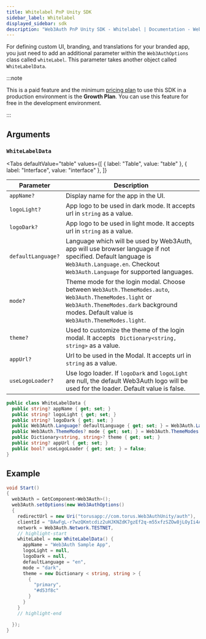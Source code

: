 ```yaml
---
title: Whitelabel PnP Unity SDK
sidebar_label: Whitelabel
displayed_sidebar: sdk
description: "Web3Auth PnP Unity SDK - Whitelabel | Documentation - Web3Auth"
---
```



For defining custom UI, branding, and translations for your branded app, you just need to add an additional parameter within the `Web3AuthOptions`
class called `whiteLabel`. This parameter takes another object called `WhiteLabelData`.

:::note

This is a paid feature and the minimum [pricing plan](https://web3auth.io/pricing.html) to use this SDK in a production environment is the **Growth
Plan**. You can use this feature for free in the development environment.

:::

## Arguments

### `WhiteLabelData`

<Tabs
  defaultValue="table"
  values={[
    { label: "Table", value: "table" },
    { label: "Interface", value: "interface" },
  ]}
>

<TabItem value="table">

| Parameter          | Description                                                                                                                                                                                          |
| ------------------ | ---------------------------------------------------------------------------------------------------------------------------------------------------------------------------------------------------- |
| `appName?`         | Display name for the app in the UI.                                                                                                                                                                  |
| `logoLight?`       | App logo to be used in dark mode. It accepts url in `string` as a value.                                                                                                                             |
| `logoDark?`        | App logo to be used in light mode. It accepts url in `string` as a value.                                                                                                                            |
| `defaultLanguage?` | Language which will be used by Web3Auth, app will use browser language if not specified. Default language is `Web3Auth.Language.en`. Checkout `Web3Auth.Language` for supported languages.           |
| `mode?`            | Theme mode for the login modal. Choose between `Web3Auth.ThemeModes.auto`, `Web3Auth.ThemeModes.light` or `Web3Auth.ThemeModes.dark` background modes. Default value is `Web3Auth.ThemeModes.light`. |
| `theme?`           | Used to customize the theme of the login modal. It accepts ` Dictionary<string, string>` as a value.                                                                                                 |
| `appUrl?`          | Url to be used in the Modal. It accepts url in `string` as a value.                                                                                                                                  |
| `useLogoLoader?`   | Use logo loader. If `logoDark` and `logoLight` are null, the default Web3Auth logo will be used for the loader. Default value is false.                                                              |

</TabItem>

<TabItem value="interface">

```cs
public class WhiteLabelData {
  public string? appName { get; set; }
  public string? logoLight { get; set; }
  public string? logoDark { get; set; }
  public Web3Auth.Language? defaultLanguage { get; set; } = Web3Auth.Language.en;
  public Web3Auth.ThemeModes? mode { get; set; } = Web3Auth.ThemeModes.light;
  public Dictionary<string, string>? theme { get; set; }
  public string? appUrl { get; set; }
  public bool? useLogoLoader { get; set; } = false;
}
```

</TabItem>
</Tabs>

<WhiteLabelShowcase />

## Example

```cs
void Start()
{
  web3Auth = GetComponent<Web3Auth>();
  web3Auth.setOptions(new Web3AuthOptions()
  {
    redirectUrl = new Uri("torusapp://com.torus.Web3AuthUnity/auth"),
    clientId = "BAwFgL-r7wzQKmtcdiz2uHJKNZdK7gzEf2q-m55xfzSZOw8jLOyIi4AVvvzaEQO5nv2dFLEmf9LBkF8kaq3aErg",
    network = Web3Auth.Network.TESTNET,
    // highlight-start
    whiteLabel = new WhiteLabelData() {
      appName = "Web3Auth Sample App",
      logoLight = null,
      logoDark = null,
      defaultLanguage = "en",
      mode = "dark",
      theme = new Dictionary < string, string > {
        {
          "primary",
          "#d53f8c"
        }
      }
    }
    // highlight-end

  });
}
```
